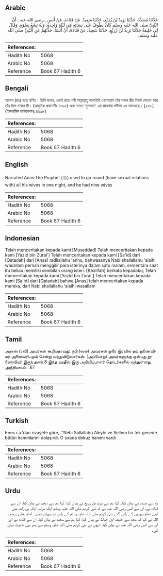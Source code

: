 ## Arabic


<div dir="rtl" lang="ar" style={{fontSize:'larger',backgroundColor:'#f8f9fa',padding:20}}>
حَدَّثَنَا مُسَدَّدٌ، حَدَّثَنَا يَزِيدُ بْنُ زُرَيْعٍ، حَدَّثَنَا سَعِيدٌ، عَنْ قَتَادَةَ، عَنْ أَنَسٍ ـ رضى الله عنه ـ أَنَّ النَّبِيَّ صلى الله عليه وسلم كَانَ يَطُوفُ عَلَى نِسَائِهِ فِي لَيْلَةٍ وَاحِدَةٍ، وَلَهُ تِسْعُ نِسْوَةٍ‏.‏ وَقَالَ لِي خَلِيفَةُ حَدَّثَنَا يَزِيدُ بْنُ زُرَيْعٍ، حَدَّثَنَا سَعِيدٌ، عَنْ قَتَادَةَ، أَنَّ أَنَسًا، حَدَّثَهُمْ عَنِ النَّبِيِّ صلى الله عليه وسلم‏.‏
</div>
<div style={{backgroundColor:'#f8f9fa',padding:20, marginBottom: 10}}><table> <thead> <tr> <th>References:</th> <th></th> </tr> </thead> <tbody><tr><td>Hadith No</td><td>5068</td></tr><tr><td>Arabic No</td><td>5068</td></tr><tr><td>Reference</td><td>Book 67 Hadith 6</td></tr></tbody></table></div>

## Bengali


<div dir="ltr" lang="bn" style={{fontSize:'larger',backgroundColor:'#f8f9fa',padding:20}}>
আনাস (রাঃ) হতে বর্ণিত। তিনি বলেন, একই রাতে নবী সাল্লাল্লাহু আলাইহি ওয়াসাল্লাম তাঁর সকল স্ত্রীর নিকট যেতেন আর তাঁর ছিল ন’জন স্ত্রী। (আধুনিক প্রকাশনীঃ ৪৬৯৫) অন্য সনদে ‘মুসাদ্দাদ’ এর জায়গায় খলীফা এর নামআছে। [২৬৮] (ইসলামিক ফাউন্ডেশনঃ ৪৬৯৮)
</div>
<div style={{backgroundColor:'#f8f9fa',padding:20, marginBottom: 10}}><table> <thead> <tr> <th>References:</th> <th></th> </tr> </thead> <tbody><tr><td>Hadith No</td><td>5068</td></tr><tr><td>Arabic No</td><td>5068</td></tr><tr><td>Reference</td><td>Book 67 Hadith 6</td></tr></tbody></table></div>

## English


<div dir="ltr" lang="en" style={{fontSize:'larger',backgroundColor:'#f8f9fa',padding:20}}>
Narrated Anas:The Prophet (ﷺ) used to go round (have sexual relations with) all his wives in one night, and he had nine wives
</div>
<div style={{backgroundColor:'#f8f9fa',padding:20, marginBottom: 10}}><table> <thead> <tr> <th>References:</th> <th></th> </tr> </thead> <tbody><tr><td>Hadith No</td><td>5068</td></tr><tr><td>Arabic No</td><td>5068</td></tr><tr><td>Reference</td><td>Book 67 Hadith 6</td></tr></tbody></table></div>

## Indonesian


<div dir="ltr" lang="id" style={{fontSize:'larger',backgroundColor:'#f8f9fa',padding:20}}>
Telah menceritakan kepada kami [Musaddad] Telah menceritakan kepada kami [Yazid bin Zurai'] Telah menceritakan kepada kami [Sa'id] dari [Qatadah] dari [Anas] radliallahu 'anhu, bahwasanya Nabi shallallahu 'alaihi wasallam pernah menggilir para isterinya dalam satu malam, sementara saat itu beliau memiliki sembilan orang isteri. [Khalifah] berkata kepadaku; Telah menceritakan kepada kami [Yazid bin Zurai'] Telah menceritakan kepada kami [Sa'id] dari [Qatadah] bahwa [Anas] telah menceritakan kepada mereka, dari Nabi shallallahu 'alaihi wasallam
</div>
<div style={{backgroundColor:'#f8f9fa',padding:20, marginBottom: 10}}><table> <thead> <tr> <th>References:</th> <th></th> </tr> </thead> <tbody><tr><td>Hadith No</td><td>5068</td></tr><tr><td>Arabic No</td><td>5068</td></tr><tr><td>Reference</td><td>Book 67 Hadith 6</td></tr></tbody></table></div>

## Tamil


<div dir="ltr" lang="ta" style={{fontSize:'larger',backgroundColor:'#f8f9fa',padding:20}}>
அனஸ் (ரலி) அவர்கள் கூறியதாவது: நபி (ஸல்) அவர்கள் ஒரே இரவில் தம் துணைவியர் அனைவரிடமும் சென்று வந்துவிடுவார்கள். (அப்போது) அவர்களுக்கு ஒன்பது துணைவியர் இருந் தனர்.8 இந்த ஹதீஸ் இரு அறிவிப்பாளர் தொடர்களில் வந்துள்ளது. அத்தியாயம் : 67
</div>
<div style={{backgroundColor:'#f8f9fa',padding:20, marginBottom: 10}}><table> <thead> <tr> <th>References:</th> <th></th> </tr> </thead> <tbody><tr><td>Hadith No</td><td>5068</td></tr><tr><td>Arabic No</td><td>5068</td></tr><tr><td>Reference</td><td>Book 67 Hadith 6</td></tr></tbody></table></div>

## Turkish


<div dir="ltr" lang="tr" style={{fontSize:'larger',backgroundColor:'#f8f9fa',padding:20}}>
Enes r.a.'dan rivayete göre, ."Nebi Sallallahu Aleyhi ve Sellem bir tek gecede bütün hanımlarını dolaşırdı. O sırada dokuz hanımı vardı
</div>
<div style={{backgroundColor:'#f8f9fa',padding:20, marginBottom: 10}}><table> <thead> <tr> <th>References:</th> <th></th> </tr> </thead> <tbody><tr><td>Hadith No</td><td>5068</td></tr><tr><td>Arabic No</td><td>5068</td></tr><tr><td>Reference</td><td>Book 67 Hadith 6</td></tr></tbody></table></div>

## Urdu


<div dir="rtl" lang="ur" style={{fontSize:'larger',backgroundColor:'#f8f9fa',padding:20}}>
ہم سے مسدد نے بیان کیا۔ کہا ہم سے یزید بن زریع نے بیان کیا، کہا ہم سے سعید نے بیان کیا، ان سے قتادہ نے، ان سے انس رضی اللہ عنہ نے کہ نبی کریم صلی اللہ علیہ وسلم ایک مرتبہ ایک ہی رات میں اپنی تمام بیویوں کے پاس گئے نبی کریم صلی اللہ علیہ وسلم کے پاس نو بیویاں تھیں۔ امام بخاری رحمہ اللہ نے کہا کہ مجھ سے خلیفہ ابن خیاط نے بیان کیا، کہا ہم سے سعید نے بیان کیا، ان سے قتادہ نے اور ان سے انس رضی اللہ عنہ نے بیان کیا، انہوں نے نبی کریم صلی اللہ علیہ وسلم سے پھر یہی حدیث بیان کی۔
</div>
<div style={{backgroundColor:'#f8f9fa',padding:20, marginBottom: 10}}><table> <thead> <tr> <th>References:</th> <th></th> </tr> </thead> <tbody><tr><td>Hadith No</td><td>5068</td></tr><tr><td>Arabic No</td><td>5068</td></tr><tr><td>Reference</td><td>Book 67 Hadith 6</td></tr></tbody></table></div>